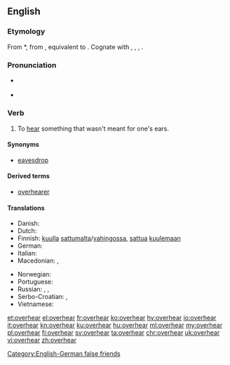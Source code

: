 ==English==

===Etymology===
From {{etyl|enm|en}} *{{term||overheren|lang=enm}}, from {{etyl|ang|en}} {{m|ang|oferhīeran||to overhear, hear, disobey, disregard, neglect}}, equivalent to {{prefix|over|hear|lang=en}}. Cognate with {{etyl|nl|-}} {{term|overhoren||to hear, hear about|lang=nl}}, {{etyl|de|-}} {{term|überhören||to not hear, ignore|lang=de}}, {{etyl|da|-}} {{term|overhøre||to overhear|lang=da}}, {{etyl|is|-}} {{term|yfirheyra||to hear|lang=is}}.

===Pronunciation===
* {{a|US}} {{IPA|/oʊ.vɚ.hɪɚ/|lang=en}}
* {{rhymes|ɪə(ɹ)|lang=en}}

===Verb===
{{en-verb|overhears|overhearing|overheard}}

# To [[hear]] something that wasn't meant for one's ears.

====Synonyms====
*[[eavesdrop]]

====Derived terms====
* [[overhearer]]

====Translations====
{{trans-top|To hear something that wasn't meant for one's ears}}
* Danish: {{t+|da|overhøre}}
* Dutch: {{t|nl|luistervinken}}
* Finnish: [[kuulla]] [[sattumalta]]/[[vahingossa]], [[sattua]] [[kuulla|kuulemaan]]
* German: {{t|de|zufällig mit anhören}}
* Italian: {{t|it|origliare}}
* Macedonian: {{t|mk|наслушува|tr=naslúšuva}}, {{t|mk|наслушнува|tr=naslúšnuva}}
{{trans-mid}}
* Norwegian: {{t|no|overhøre}}
* Portuguese: {{t|pt|[[ouvir]]/[[escutar]] [[por acaso]]/[[sem querer]]}}
* Russian: {{t+|ru|подслу́шивать|impf}}, {{t+|ru|подслу́шать|pf}}, {{t|ru|случа́йно услы́шать}}
* Serbo-Croatian: {{t+|sh|načuti}}, {{t|sh|nasluhnuti}}
* Vietnamese: {{t|vi|nghe lén}}
{{trans-bottom}}

[[et:overhear]]
[[el:overhear]]
[[fr:overhear]]
[[ko:overhear]]
[[hy:overhear]]
[[io:overhear]]
[[it:overhear]]
[[kn:overhear]]
[[ku:overhear]]
[[hu:overhear]]
[[ml:overhear]]
[[my:overhear]]
[[pl:overhear]]
[[fi:overhear]]
[[sv:overhear]]
[[ta:overhear]]
[[chr:overhear]]
[[uk:overhear]]
[[vi:overhear]]
[[zh:overhear]]

[[Category:English-German false friends]]